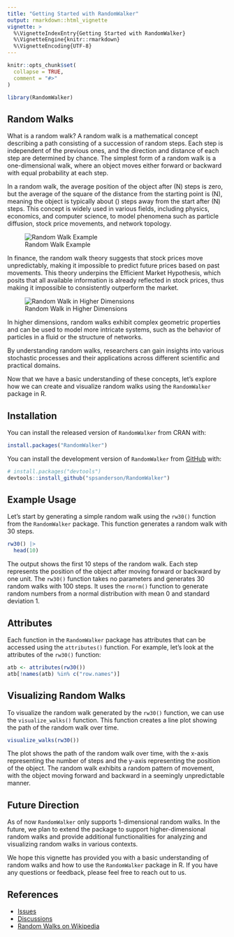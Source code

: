 ```yaml
---
title: "Getting Started with RandomWalker"
output: rmarkdown::html_vignette
vignette: >
  %\VignetteIndexEntry{Getting Started with RandomWalker}
  %\VignetteEngine{knitr::rmarkdown}
  %\VignetteEncoding{UTF-8}
---
```


```r
knitr::opts_chunk$set(
  collapse = TRUE,
  comment = "#>"
)
```

```r
library(RandomWalker)
```

## Random Walks

What is a random walk? A random walk is a mathematical concept describing a path consisting of a succession of random steps. Each step is independent of the previous ones, and the direction and distance of each step are determined by chance. The simplest form of a random walk is a one-dimensional walk, where an object moves either forward or backward with equal probability at each step. 

In a random walk, the average position of the object after \(N\) steps is zero, but the average of the square of the distance from the starting point is \(N\), meaning the object is typically about \(\sqrt{N}\) steps away from the start after \(N\) steps. This concept is widely used in various fields, including physics, economics, and computer science, to model phenomena such as particle diffusion, stock price movements, and network topology.

![Random Walk Example](https://upload.wikimedia.org/wikipedia/commons/thumb/2/28/Eight-step_random_walks.png/500px-Eight-step_random_walks.png)

In finance, the random walk theory suggests that stock prices move unpredictably, making it impossible to predict future prices based on past movements. This theory underpins the Efficient Market Hypothesis, which posits that all available information is already reflected in stock prices, thus making it impossible to consistently outperform the market.

![Random Walk in Higher Dimensions](https://upload.wikimedia.org/wikipedia/commons/thumb/b/bd/Walk3d_0.png/500px-Walk3d_0.png)

In higher dimensions, random walks exhibit complex geometric properties and can be used to model more intricate systems, such as the behavior of particles in a fluid or the structure of networks.

By understanding random walks, researchers can gain insights into various stochastic processes and their applications across different scientific and practical domains.

Now that we have a basic understanding of these concepts, let's explore how we can create and visualize random walks using the `RandomWalker` package in R.

## Installation

You can install the released version of `RandomWalker` from CRAN with:

```r
install.packages("RandomWalker")
```

You can install the development version of `RandomWalker` from [GitHub](https://github.com/spsanderson/RandomWalker) with:

``` r
# install.packages("devtools")
devtools::install_github("spsanderson/RandomWalker")
```

## Example Usage

Let's start by generating a simple random walk using the `rw30()` function from the `RandomWalker` package. This function generates a random walk with 30 steps.

```r
rw30() |>
  head(10)
```

The output shows the first 10 steps of the random walk. Each step represents the position of the object after moving forward or backward by one unit. The `rw30()` function takes
no parameters and generates 30 random walks with 100 steps. It uses the `rnorm()`
function to generate random numbers from a normal distribution with mean 0 and standard deviation 1.

## Attributes

Each function in the `RandomWalker` package has attributes that can be accessed using the `attributes()` function. For example, let's look at the attributes of the `rw30()` function:

```r
atb <- attributes(rw30())
atb[!names(atb) %in% c("row.names")]
```

## Visualizing Random Walks

To visualize the random walk generated by the `rw30()` function, we can use the `visualize_walks()` function. This function creates a line plot showing the path of the random walk over time.

```r
visualize_walks(rw30())
```

The plot shows the path of the random walk over time, with the x-axis representing the number of steps and the y-axis representing the position of the object. The random walk exhibits a random pattern of movement, with the object moving forward and backward in a seemingly unpredictable manner.

## Future Direction

As of now `RandomWalker` only supports 1-dimensional random walks. In the future, we plan to extend the package to support higher-dimensional random walks and provide additional functionalities for analyzing and visualizing random walks in various contexts.

We hope this vignette has provided you with a basic understanding of random walks and how to use the `RandomWalker` package in R. If you have any questions or feedback, please feel free to reach out to us.

## References

- [Issues](https://github.com/spsanderson/RandomWalker/issues)
- [Discussions](https://github.com/spsanderson/RandomWalker/discussions)
- [Random Walks on Wikipedia](https://en.wikipedia.org/wiki/Random_walk)
